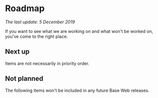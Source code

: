 <!--
Copyright (c) 2018-2020 Uber Technologies, Inc.

This source code is licensed under the MIT license found in the
LICENSE file in the root directory of this source tree.
-->



# Roadmap

_The last update: 5 December 2019_

If you want to see what we are working on and what won't be worked on, you've come to the right place.

## Next up

Items are not necessarily in priority order.

<Table
  columns={['Feature']}
  data={[
    ['Monolithic engine for Styletron (support child selectors)'],
    ['Support for nested overrides in the playground'],
    ['Refined outline styles'],
    ['Better mobile support for all components'],
    ['Updated visuals for the sidebar and tree view components'],
    ['VS Code plugin'],
  ]}
/>

## Not planned

The following items won't be included in any future Base Web releases.

<Table
  columns={['Feature']}
  data={[['Support for react-form, formik, or similar out of the box']]}
/>
